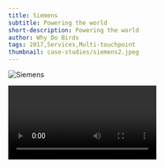 ```yaml
---
title: Siemens
subtitle: Powering the world
short-description: Powering the world
author: Why Do Birds
tags: 2017,Services,Multi-touchpoint
thumbnail: case-studies/siemens2.jpeg
---
```


![Siemens](case-studies/siemens2.jpeg)

<Video url="https://vimeo.com/219360440"/>

Under the brand claim "Ingenuity for life", Siemens has developed a new brand sound together with why do birds. The company and the people are at the center of the brand positioning and the new brand sound connects both worlds: the engineering art and the inventiveness, the "ingenuity" and the customer benefit "life". The sound is part of the holistic approach to brand management of Siemens, which is a pioneer in the use of sound in branding.

<Video url="https://www.youtube.com/watch?v=jhcoNmqZ6-Q"/>

An orchestral interpretation of the Siemens Brand Sound interwoven with modern electrical elements and beats, specailly created by why do birds for high-level events and occasions like the annual Werner von Siemens Award Ceremony, honoring innovative projects within the company.

***

From: WhyDoBirds
